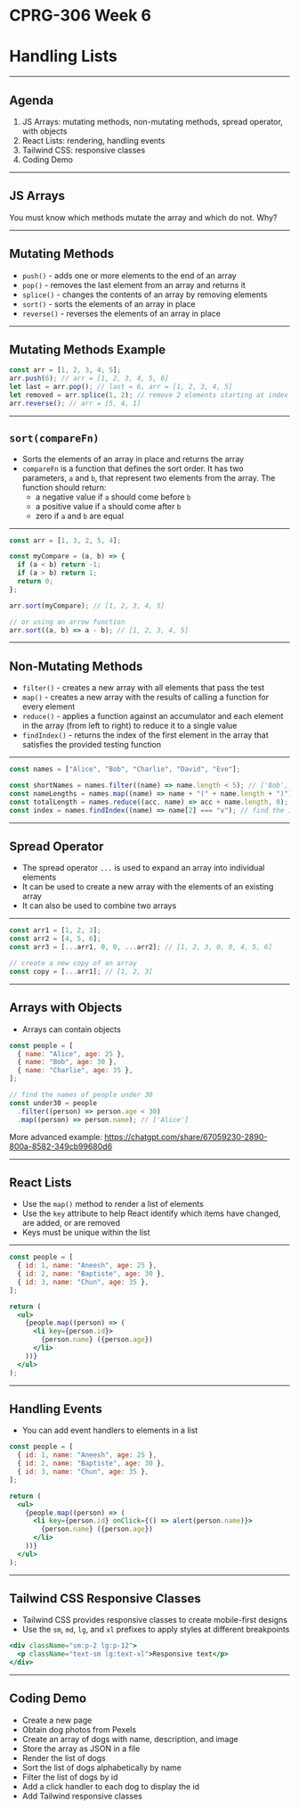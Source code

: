 # CPRG-306 Week 6

# Handling Lists

---

## Agenda

1. JS Arrays: mutating methods, non-mutating methods, spread operator, with objects
2. React Lists: rendering, handling events
3. Tailwind CSS: responsive classes
4. Coding Demo

---

## JS Arrays

You must know which methods mutate the array and which do not. Why?

---

## Mutating Methods

- `push()` - adds one or more elements to the end of an array
- `pop()` - removes the last element from an array and returns it
- `splice()` - changes the contents of an array by removing elements
- `sort()` - sorts the elements of an array in place
- `reverse()` - reverses the elements of an array in place

---

## Mutating Methods Example

```js
const arr = [1, 2, 3, 4, 5];
arr.push(6); // arr = [1, 2, 3, 4, 5, 6]
let last = arr.pop(); // last = 6, arr = [1, 2, 3, 4, 5]
let removed = arr.splice(1, 2); // remove 2 elements starting at index 1, removed = [2, 3], arr = [1, 4, 5]
arr.reverse(); // arr = [5, 4, 1]
```

---

## `sort(compareFn)`

- Sorts the elements of an array in place and returns the array
- `compareFn` is a function that defines the sort order. It has two parameters, `a` and `b`, that represent two elements from the array. The function should return:
  - a negative value if `a` should come before `b`
  - a positive value if `a` should come after `b`
  - zero if `a` and `b` are equal

---

```js
const arr = [1, 3, 2, 5, 4];

const myCompare = (a, b) => {
  if (a < b) return -1;
  if (a > b) return 1;
  return 0;
};

arr.sort(myCompare); // [1, 2, 3, 4, 5]

// or using an arrow function
arr.sort((a, b) => a - b); // [1, 2, 3, 4, 5]
```

---

## Non-Mutating Methods

- `filter()` - creates a new array with all elements that pass the test
- `map()` - creates a new array with the results of calling a function for every element
- `reduce()` - applies a function against an accumulator and each element in the array (from left to right) to reduce it to a single value
- `findIndex()` - returns the index of the first element in the array that satisfies the provided testing function

---

```js
const names = ["Alice", "Bob", "Charlie", "David", "Eve"];

const shortNames = names.filter((name) => name.length < 5); // ['Bob', 'Eve']
const nameLengths = names.map((name) => name + "(" + name.length + ")"); // ['Alice(5)', 'Bob(3)', 'Charlie(7)', 'David(5)', 'Eve(3)']
const totalLength = names.reduce((acc, name) => acc + name.length, 0); // 23 (5 + 3 + 7 + 5 + 3)
const index = names.findIndex((name) => name[2] === "v"); // find the index of the first name with a "v" at index 2, index = 3 (David)
```

---

## Spread Operator

- The spread operator `...` is used to expand an array into individual elements
- It can be used to create a new array with the elements of an existing array
- It can also be used to combine two arrays

---

```js
const arr1 = [1, 2, 3];
const arr2 = [4, 5, 6];
const arr3 = [...arr1, 0, 0, ...arr2]; // [1, 2, 3, 0, 0, 4, 5, 6]

// create a new copy of an array
const copy = [...arr1]; // [1, 2, 3]
```

---

## Arrays with Objects

- Arrays can contain objects

```js
const people = [
  { name: "Alice", age: 25 },
  { name: "Bob", age: 30 },
  { name: "Charlie", age: 35 },
];

// find the names of people under 30
const under30 = people
  .filter((person) => person.age < 30)
  .map((person) => person.name); // ['Alice']
```

More advanced example: https://chatgpt.com/share/67059230-2890-800a-8582-349cb99680d6

---

## React Lists

- Use the `map()` method to render a list of elements
- Use the `key` attribute to help React identify which items have changed, are added, or are removed
- Keys must be unique within the list

---

```jsx
const people = [
  { id: 1, name: "Aneesh", age: 25 },
  { id: 2, name: "Baptiste", age: 30 },
  { id: 3, name: "Chun", age: 35 },
];

return (
  <ul>
    {people.map((person) => (
      <li key={person.id}>
        {person.name} ({person.age})
      </li>
    ))}
  </ul>
);
```

---

## Handling Events

- You can add event handlers to elements in a list

```jsx
const people = [
  { id: 1, name: "Aneesh", age: 25 },
  { id: 2, name: "Baptiste", age: 30 },
  { id: 3, name: "Chun", age: 35 },
];

return (
  <ul>
    {people.map((person) => (
      <li key={person.id} onClick={() => alert(person.name)}>
        {person.name} ({person.age})
      </li>
    ))}
  </ul>
);
```

---

## Tailwind CSS Responsive Classes

- Tailwind CSS provides responsive classes to create mobile-first designs
- Use the `sm`, `md`, `lg`, and `xl` prefixes to apply styles at different breakpoints

```jsx
<div className="sm:p-2 lg:p-12">
  <p className="text-sm lg:text-xl">Responsive text</p>
</div>
```

---

## Coding Demo

- Create a new page
- Obtain dog photos from Pexels
- Create an array of dogs with name, description, and image
- Store the array as JSON in a file
- Render the list of dogs
- Sort the list of dogs alphabetically by name
- Filter the list of dogs by id
- Add a click handler to each dog to display the id
- Add Tailwind responsive classes
